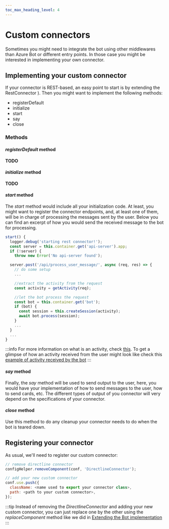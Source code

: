 ```yaml
---
toc_max_heading_level: 4
---
```



# Custom connectors

Sometimes you might need to integrate the bot using other middlewares than Azure Bot or different entry points. In those
case you might be interested in implementing your own connector.

## Implementing your custom connector

If your connector is REST-based, an easy point to start is by extending
the <GithubLink to="https://github.com/axa-group/nlp.js/blob/master/packages/rest-connector/src/rest-connector.js">RestConnector </GithubLink>).
Then you might want to implement the following methods:

- registerDefault
- initialize
- start
- say
- close

### Methods

#### _registerDefault_ method

**TODO**

#### _initialize_ method

**TODO**

#### _start_ method

The _start_ method would include all your initialization code. At least, you might want
to register the connector endpoints, and, at least one of them, will be in charge of
processing the messages sent by the user.
Below you can find an excerpt of how you would send the received message to the bot
for processing.

```js
start() {
  logger.debug('starting rest connector!');
  const server = this.container.get('api-server').app;
  if (!server) {
    throw new Error('No api-server found');

  server.post('/api/process_user_message/', async (req, res) => {
    // do some setup
    ...

    //extract the activity from the request
    const activity = getActivity(req);

    //let the bot process the request
    const bot = this.container.get('bot');
    if (bot) {
      const session = this.createSession(activity);
      await bot.process(session);
    }
    ...
  }
  ...
}
```

:::info
For more information on what is an activity, check [this](/technical-reference/key_concepts#activity). To get a
glimpse of how an activity received from the user might look like check this [example of activity received
by the bot](/database#activities)
:::

#### _say_ method

Finally, the _say_ method will be used to send output to the user, here, you would have your
implementation of how to send messages to the user, how to send cards, etc. The different
types of output of you connector will very depend on the specifications of your connector.

#### _close_ method

Use this method to do any cleanup your connector needs to do when the bot is teared down.

## Registering your connector

As usual, we'll need to register our custom connector:

```js
// remove directline connector
configHelper.removeComponent(conf, 'DirectlineConnector');

// add your new custom connector
conf.use.push({
  className: <name used to export your connector class>,
  path: <path to your custom connector>,
});
```

:::tip
Instead of removing the _DirectlineConnector_ and adding your new custom connector, you can just
replace one by the other using the _replaceComponent_ method like we did in [Extending the Bot
implementation](/tutorials-extras/extending_the_bot_implementation#register-you-bot-implementation)
:::
